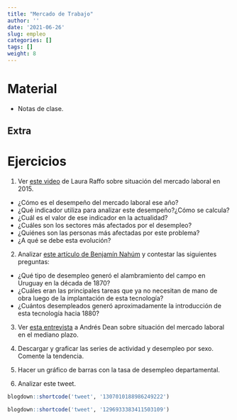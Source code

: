```yaml
---
title: "Mercado de Trabajo"
author: ''
date: '2021-06-26'
slug: empleo
categories: []
tags: []
weight: 8
---
```


# Material

- [<i class="fa fa-file" aria-hidden="true"></i>](https://empleo--diapos-econ.netlify.app) Notas de clase.


## Extra






# Ejercicios

<!-- 1. Descargar y graficar las tasas de actividad, desempleo y empleo desde 1975 hasta el último dato disponible. Explicar qué significa cada indicador.  -->

1. Ver [este video ](https://www.youtube.com/watch?v=NMejCq1WrZE) de Laura Raffo sobre situación del mercado laboral en 2015.
  - ¿Cómo es el desempeño del mercado laboral ese año?
  - ¿Qué indicador utiliza para analizar este desempeño?¿Cómo se calcula?
  - ¿Cuál es el valor de ese indicador en la actualidad?
  - ¿Cuáles son los sectores más afectados por el desempleo?
  - ¿Quiénes son las personas más afectadas por este problema?
  - ¿A qué se debe esta evolución?

2. Analizar [este artículo de Benjamín Nahúm](Enciclopedia_uruguaya_24-14-15.pdf) y contestar las siguientes preguntas:

  - ¿Qué tipo de desempleo generó el alambramiento del campo en Uruguay en la década de 1870?
  - ¿Cuáles eran las principales tareas que ya no necesitan de mano de obra luego de la implantación de esta tecnología?
  - ¿Cuántos desempleados generó aproximadamente la introducción de esta tecnología hacia 1880?


3. Ver [esta entrevista  ](https://www.youtube.com/watch?v=zzTK0d-iQEI) a Andrés Dean sobre situación del mercado laboral en el mediano plazo.

2. Descargar y graficar las series de actividad y desempleo por sexo. Comente la tendencia.

3. Hacer un gráfico de barras con la tasa de desempleo departamental.

4. Analizar este tweet.

```r
blogdown::shortcode('tweet', '1307010188986249222')

```


```r
blogdown::shortcode('tweet', '1296933383411503109')

```

